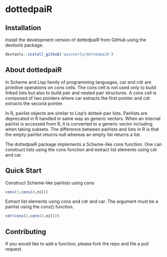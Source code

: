 # dottedpaiR

## Installation

Install the development version of dottedpaiR from GitHub using the devtools package.

```r
devtools::install_github('painterly/dottedpaiR')
```

## About dottedpaiR

In Scheme and Lisp family of programming languages, car and cdr are primitive operations on cons cells. The cons cell is not used only to build linked lists but also to build pair and nested pair structures. A cons cell is composed of two pointers where car extracts the first pointer and cdr extracts the second pointer.

In R, pairlist objects are similar to Lisp’s dotted-pair lists. Pairlists are deprecated in R handled in same way as generic vectors. When an internal pairlist is accessed from R, it is converted to a generic vector including when taking subsets. The difference between pairlists and lists in R is that the empty pairlist returns null whereas an empty list returns a list.

The dottedpaiR package implements a Scheme-like cons function. One can construct lists using the cons function and extract list elements using cdr and car.

## Quick Start

Construct Scheme-like pairlists using cons

```r
cons(3,cons(4,nil))
```

Extract list elements using cons and cdr and car. The argument must be a pairlist using the cons() function.

```r
cdr(cons(3,cons(4,nil)))
```

## Contributing
If you would like to add a function, please fork the repo and file a pull request.

